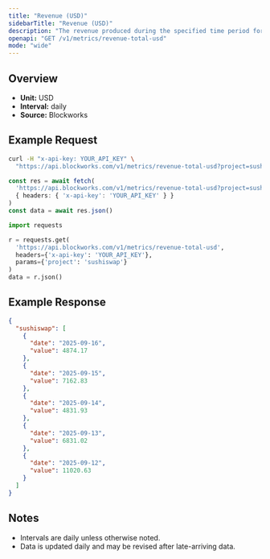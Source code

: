 ```yaml
---
title: "Revenue (USD)"
sidebarTitle: "Revenue (USD)"
description: "The revenue produced during the specified time period for given project."
openapi: "GET /v1/metrics/revenue-total-usd"
mode: "wide"
---
```


## Overview

- **Unit:** USD
- **Interval:** daily
- **Source:** Blockworks

## Example Request

<CodeGroup>

```bash cURL
curl -H "x-api-key: YOUR_API_KEY" \
  "https://api.blockworks.com/v1/metrics/revenue-total-usd?project=sushiswap"
```

```typescript TypeScript
const res = await fetch(
  'https://api.blockworks.com/v1/metrics/revenue-total-usd?project=sushiswap',
  { headers: { 'x-api-key': 'YOUR_API_KEY' } }
)
const data = await res.json()
```

```python Python
import requests

r = requests.get(
  'https://api.blockworks.com/v1/metrics/revenue-total-usd',
  headers={'x-api-key': 'YOUR_API_KEY'},
  params={'project': 'sushiswap'}
)
data = r.json()
```

</CodeGroup>

## Example Response

```json
{
  "sushiswap": [
    {
      "date": "2025-09-16",
      "value": 4874.17
    },
    {
      "date": "2025-09-15",
      "value": 7162.83
    },
    {
      "date": "2025-09-14",
      "value": 4831.93
    },
    {
      "date": "2025-09-13",
      "value": 6831.02
    },
    {
      "date": "2025-09-12",
      "value": 11020.63
    }
  ]
}
```

## Notes
- Intervals are daily unless otherwise noted.
- Data is updated daily and may be revised after late-arriving data.